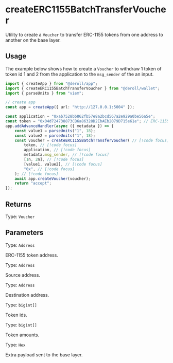 # createERC1155BatchTransferVoucher

Utility to create a `Voucher` to transfer ERC-1155 tokens from one address to another on the base layer.

## Usage

The example below shows how to create a `Voucher` to withdraw 1 token of token id 1 and 2 from the application to the `msg_sender` of the an input.

```ts twoslash
import { createApp } from "@deroll/app";
import { createERC1155BatchTransferVoucher } from "@deroll/wallet";
import { parseUnits } from "viem";

// create app
const app = createApp({ url: "http://127.0.0.1:5004" });

const application = "0xab7528bb862fb57e8a2bcd567a2e929a0be56a5e";
const token = "0x04d724738873CB6a86328D2EbAEb2079D715e61e"; // ERC-1155 address
app.addAdvanceHandler(async ({ metadata }) => {
    const value1 = parseUnits("1", 18);
    const value2 = parseUnits("1", 18);
    const voucher = createERC1155BatchTransferVoucher( // [!code focus]
        token, // [!code focus]
        application, // [!code focus]
        metadata.msg_sender, // [!code focus]
        [1n, 2n], // [!code focus]
        [value1, value2], // [!code focus]
        "0x", // [!code focus]
    ); // [!code focus]
    await app.createVoucher(voucher);
    return "accept";
});
```

## Returns

Type: `Voucher`

## Parameters

Type: `Address`

ERC-1155 token address.

Type: `Address`

Source address.

Type: `Address`

Destination address.

Type: `bigint[]`

Token ids.

Type: `bigint[]`

Token amounts.

Type: `Hex`

Extra payload sent to the base layer.

